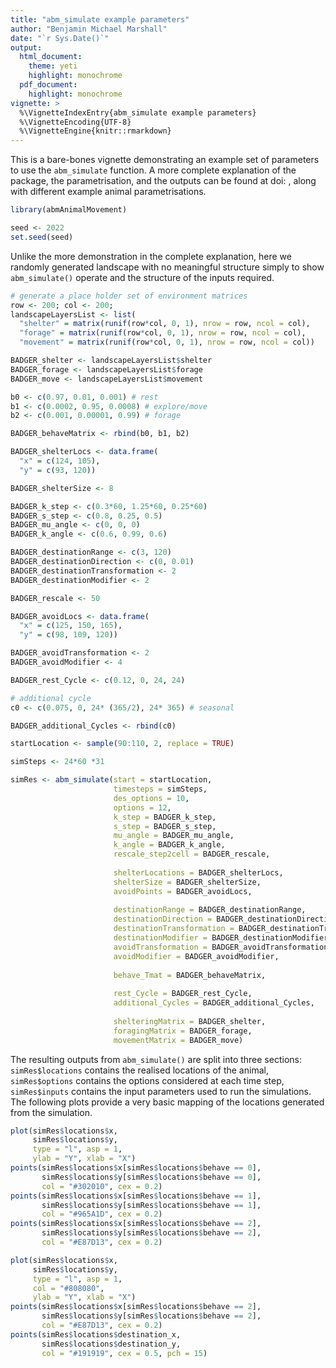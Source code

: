 ```yaml
---
title: "abm_simulate example parameters"
author: "Benjamin Michael Marshall"
date: "`r Sys.Date()`"
output: 
  html_document:
    theme: yeti
    highlight: monochrome
  pdf_document:
    highlight: monochrome
vignette: >
  %\VignetteIndexEntry{abm_simulate example parameters}
  %\VignetteEncoding{UTF-8}
  %\VignetteEngine{knitr::rmarkdown}
---
```


This is a bare-bones vignette demonstrating an example set of parameters to use the `abm_simulate` function.
A more complete explanation of the package, the parametrisation, and the outputs can be found at doi: , along with different example animal parametrisations. 

```r

library(abmAnimalMovement)

seed <- 2022
set.seed(seed)

```

Unlike the more demonstration in the complete explanation, here we randomly generated landscape with no meaningful structure simply to show `abm_simulate()` operate and the structure of the inputs required.

```r
# generate a place holder set of environment matrices
row <- 200; col <- 200;
landscapeLayersList <- list(
  "shelter" = matrix(runif(row*col, 0, 1), nrow = row, ncol = col),
  "forage" = matrix(runif(row*col, 0, 1), nrow = row, ncol = col),
  "movement" = matrix(runif(row*col, 0, 1), nrow = row, ncol = col))

```

```r

BADGER_shelter <- landscapeLayersList$shelter
BADGER_forage <- landscapeLayersList$forage
BADGER_move <- landscapeLayersList$movement

b0 <- c(0.97, 0.01, 0.001) # rest
b1 <- c(0.0002, 0.95, 0.0008) # explore/move
b2 <- c(0.001, 0.00001, 0.99) # forage

BADGER_behaveMatrix <- rbind(b0, b1, b2)

BADGER_shelterLocs <- data.frame(
  "x" = c(124, 105),
  "y" = c(93, 120))

BADGER_shelterSize <- 8

BADGER_k_step <- c(0.3*60, 1.25*60, 0.25*60)
BADGER_s_step <- c(0.8, 0.25, 0.5)
BADGER_mu_angle <- c(0, 0, 0)
BADGER_k_angle <- c(0.6, 0.99, 0.6)

BADGER_destinationRange <- c(3, 120)
BADGER_destinationDirection <- c(0, 0.01)
BADGER_destinationTransformation <- 2
BADGER_destinationModifier <- 2

BADGER_rescale <- 50

BADGER_avoidLocs <- data.frame(
  "x" = c(125, 150, 165),
  "y" = c(98, 109, 120))

BADGER_avoidTransformation <- 2
BADGER_avoidModifier <- 4

BADGER_rest_Cycle <- c(0.12, 0, 24, 24)

# additional cycle
c0 <- c(0.075, 0, 24* (365/2), 24* 365) # seasonal

BADGER_additional_Cycles <- rbind(c0)

startLocation <- sample(90:110, 2, replace = TRUE)

simSteps <- 24*60 *31

```

```r

simRes <- abm_simulate(start = startLocation,
                       timesteps = simSteps,
                       des_options = 10,
                       options = 12,
                       k_step = BADGER_k_step,
                       s_step = BADGER_s_step,
                       mu_angle = BADGER_mu_angle,
                       k_angle = BADGER_k_angle,
                       rescale_step2cell = BADGER_rescale,
                       
                       shelterLocations = BADGER_shelterLocs,
                       shelterSize = BADGER_shelterSize,
                       avoidPoints = BADGER_avoidLocs,
                       
                       destinationRange = BADGER_destinationRange,
                       destinationDirection = BADGER_destinationDirection,
                       destinationTransformation = BADGER_destinationTransformation,
                       destinationModifier = BADGER_destinationModifier,
                       avoidTransformation = BADGER_avoidTransformation,
                       avoidModifier = BADGER_avoidModifier,
                       
                       behave_Tmat = BADGER_behaveMatrix,
                       
                       rest_Cycle = BADGER_rest_Cycle,
                       additional_Cycles = BADGER_additional_Cycles,
                       
                       shelteringMatrix = BADGER_shelter,
                       foragingMatrix = BADGER_forage,
                       movementMatrix = BADGER_move)


```

The resulting outputs from `abm_simulate()` are split into three sections: `simRes$locations` contains the realised locations of the animal, `simRes$options` contains the options considered at each time step, `simRes$inputs` contains the input parameters used to run the simulations.
The following plots provide a very basic mapping of the locations generated from the simulation.

```r

plot(simRes$locations$x,
     simRes$locations$y,
     type = "l", asp = 1,
     ylab = "Y", xlab = "X")
points(simRes$locations$x[simRes$locations$behave == 0],
       simRes$locations$y[simRes$locations$behave == 0],
       col = "#302010", cex = 0.2)
points(simRes$locations$x[simRes$locations$behave == 1],
       simRes$locations$y[simRes$locations$behave == 1],
       col = "#965A1D", cex = 0.2)
points(simRes$locations$x[simRes$locations$behave == 2],
       simRes$locations$y[simRes$locations$behave == 2],
       col = "#E87D13", cex = 0.2)

```

```r

plot(simRes$locations$x,
     simRes$locations$y,
     type = "l", asp = 1,
     col = "#808080",
     ylab = "Y", xlab = "X")
points(simRes$locations$x[simRes$locations$behave == 2],
       simRes$locations$y[simRes$locations$behave == 2],
       col = "#E87D13", cex = 0.2)
points(simRes$locations$destination_x,
       simRes$locations$destination_y,
       col = "#191919", cex = 0.5, pch = 15)

```







